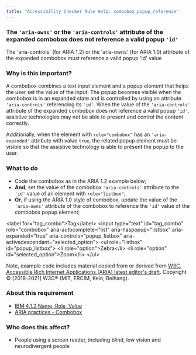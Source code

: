 ```yaml
---
title: "Accessibility Checker Rule Help: combobox_popup_reference"
---
```


<div className="toolHelp">
<Row>
<Column colLg={16} colMd={8} colSm={4} className="toolHead">

### The `'aria-owns'` or the `'aria-controls'` attribute of the expanded combobox does not reference a valid popup `'id'`

<div id="locLevel"></div>

The 'aria-controls' (for ARIA 1.2) or the 'aria-owns' (for ARIA 1.0) attribute of the expanded combobox must reference a valid popup 'id' value

</Column>
</Row>
<Row>
<Column colLg={11} colMd={5} colSm={4} className="toolMain">

### Why is this important?

A combobox combines a text input element and a popup element that helps the user set the value of the 
input. The popup becomes visible when the combobox is in an expanded state and is controlled by using 
an attribute `'aria-controls'` referencing its `'id'`. When the value of the `'aria-controls'` attribute of
the expanded combobox does not reference a valid popup `'id'`, assistive 
technologies may not be able to present and control the content correctly.

Additionally, when the element with `role="combobox"` has an `'aria-expanded'` attribute with value `true`,
the related popup element must be visible so that the assistive technology is able to present the
popup to the user.

<div id="locSnippet"></div>

### What to do


 * Code the combobox as in the ARIA 1.2 example below;
 * **And**, set the value of the combobox `'aria-controls'` attribute to the `'id'` value of an element with `role="listbox"`;
 * **Or**, if using the ARIA 1.0 style of combobox, update the value of the `'aria-owns'` attribute of the combobox to reference the `'id'` value of the combobox popup element;

<CodeSnippet type="multi" light={true}> &lt;label for="tag_combo"&gt;Tag&lt;/label&gt;
  &lt;input type="text" id="tag_combo"
      role="combobox" aria-autocomplete="list"
      aria-haspopup="listbox" aria-expanded="true"
      aria-controls="popup_listbox" aria-activedescendant="selected_option"&gt;
  &lt;ul role="listbox" id="popup_listbox"&gt;
   &lt;li role="option"&gt;Zebra&lt;/li&gt;
   &lt;li role="option" id="selected_option"&gt;Zoom&lt;/li&gt;
  &lt;/ul&gt;</CodeSnippet>

Note, example code includes material copied from or derived from [W3C, Accessible Rich Internet Applications (ARIA) latest editor's draft](https://w3c.github.io/aria-practices/#combobox). Copyright © [2018-2021] W3C® (MIT, ERCIM, Keio, Beihang).

</Column>
<Column colLg={5} colMd={3} colSm={4} className="toolLeft">

### About this requirement

* [IBM 4.1.2 Name, Role, Value](https://www.ibm.com/able/requirements/requirements/#4_1_2)  
* [ARIA practices - Combobox](https://w3c.github.io/aria-practices/#combobox)

### Who does this affect?

* People using a screen reader, including blind, low vision and neurodivergent people

</Column>
</Row>
</div>

